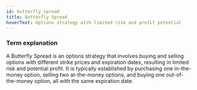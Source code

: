 ```yaml
---
id: butterfly_spread
title: Butterfly Spread
hoverText: Options strategy with limited risk and profit potential
---
```


### Term explanation

A Butterfly Spread is an options strategy that involves buying and selling options with different strike prices and expiration dates, resulting in limited risk and potential profit. It is typically established by purchasing one in-the-money option, selling two at-the-money options, and buying one out-of-the-money option, all with the same expiration date.
